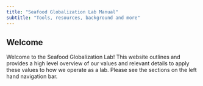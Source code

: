 ```yaml
---
title: "Seafood Globalization Lab Manual"
subtitle: "Tools, resources, background and more"
---
```


## Welcome {#welcome}

Welcome to the Seafood Globalization Lab! This website outlines and provides a high level overview of our values and relevant details to apply these values to how we operate as a lab. Please see the sections on the left hand navigation bar.

